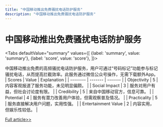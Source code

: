 ```yaml
---
title: "中国移动推出免费骚扰电话防护服务"
description: "中国移动推出免费骚扰电话防护服务"
---
```



# 中国移动推出免费骚扰电话防护服务


<Tabs
	defaultValue="summary"
	values={[
	{label: 'summary', value: 'summary'},
	{label: 'score', value: 'score'},
]}>
<TabItem value="summary">


中国移动推出免费的高频骚扰电话防护服务，用户可通过“号码标记”功能参与标记骚扰电话，从而提高拦截效率。此服务通过微信公众号操作，无需下载额外App。
</TabItem>
<TabItem value="score">
	| Scores     | Value   | Explanation |
	| -------- | ------- | ------- |
	| Objectivity  | 5    | 内容客观报道了服务功能，未见明显偏颇。    |
	| Social Impact | 3     | 服务对用户有益，但社会讨论度有限。    |
	| Credibility    | 5    | 来自中国移动官方，信息可靠。    |
	| Potential    | 4    | 服务有潜力改善用户体验，但需观察普及情况。    |
	| Practicality    | 5    | 服务直接解决用户问题，实用性强。    |
	| Entertainment Value    | 2    | 内容实用，但娱乐性较低。    |
</TabItem>
</Tabs>

[Full article>>](https://readhub.cn/topic/8aE1RIfyF5B)
